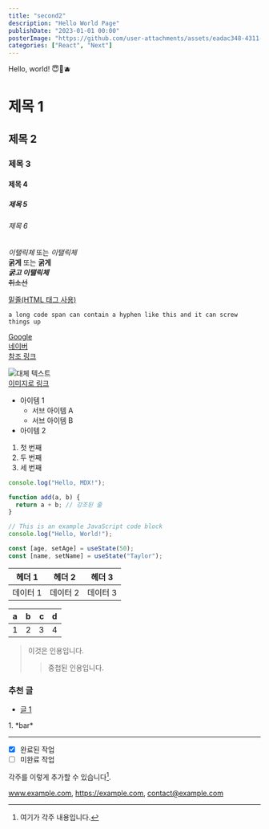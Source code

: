 ```yaml
---
title: "second2"
description: "Hello World Page"
publishDate: "2023-01-01 00:00"
posterImage: "https://github.com/user-attachments/assets/eadac348-4311-4cfb-af04-e52fef67ad9b"
categories: ["React", "Next"]
---
```


Hello, world! 😇🚚🫐

# 제목 1

## 제목 2

### 제목 3

#### 제목 4

##### 제목 5

###### 제목 6

_이탤릭체_ 또는 _이탤릭체_  
**굵게** 또는 **굵게**  
**_굵고 이탤릭체_**  
~~취소선~~

<u>밑줄(HTML 태그 사용)</u>

`a long code span can contain a hyphen like this and it can screw things up`

[Google](https://google.com)  
[네이버](https://naver.com "링크 설명")  
[참조 링크][1]

[1]: https://github.com "GitHub으로 이동"

![대체 텍스트](https://picsum.photos/200/300 "이미지 설명")  
[이미지로 링크](https://example.com)

- 아이템 1
  - 서브 아이템 A
  - 서브 아이템 B
- 아이템 2

1. 첫 번째
2. 두 번째
3. 세 번째

```javascript
console.log("Hello, MDX!");
```

```javascript {highlight: [2]}
function add(a, b) {
  return a + b; // 강조된 줄
}
```

```js title="example.js"
// This is an example JavaScript code block
console.log("Hello, World!");
```

```js /age/#v /name/#v /setAge/#s /setName/#s /50/#i /"Taylor"/#i
const [age, setAge] = useState(50);
const [name, setName] = useState("Taylor");
```

| 헤더 1   | 헤더 2   | 헤더 3   |
| -------- | -------- | -------- |
| 데이터 1 | 데이터 2 | 데이터 3 |

| a   | b   |   c |  d  |
| --- | :-- | --: | :-: |
| 1   | 2   |   3 |  4  |

> 이것은 인용입니다.
>
> > 중첩된 인용입니다.

<aside>
  <h3>추천 글</h3>
  <ul>
    <li>
      <a href="#">글 1</a>
    </li>
  </ul>
</aside>

<script>foo</script>1. *bar*

---

- [x] 완료된 작업
- [ ] 미완료 작업

각주를 이렇게 추가할 수 있습니다[^1].

[^1]: 여기가 각주 내용입니다.

www.example.com, https://example.com, contact@example.com
